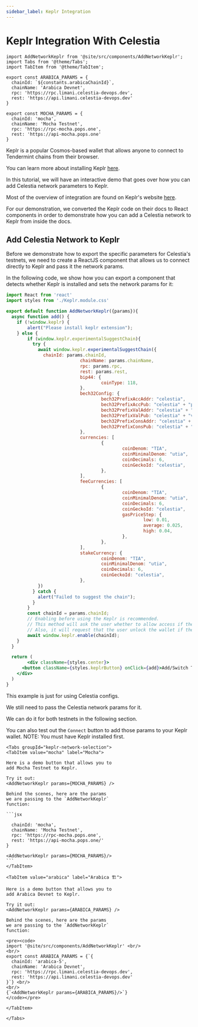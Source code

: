 ```yaml
---
sidebar_label: Keplr Integration 
---
```


# Keplr Integration With Celestia


````mdx-code-block
import AddNetworkKeplr from '@site/src/components/AddNetworkKeplr';
import Tabs from '@theme/Tabs';
import TabItem from '@theme/TabItem';

export const ARABICA_PARAMS = {
  chainId: `${constants.arabicaChainId}`,
  chainName: 'Arabica Devnet',
  rpc: 'https://rpc.limani.celestia-devops.dev',
  rest: 'https://api.limani.celestia-devops.dev'
}

export const MOCHA_PARAMS = {
  chainId: 'mocha',
  chainName: 'Mocha Testnet',
  rpc: 'https://rpc-mocha.pops.one',
  rest: 'https://api-mocha.pops.one'
}
````

Keplr is a popular Cosmos-based wallet that allows anyone
to connect to Tendermint chains from their browser.

You can learn more about installing Keplr [here](https://www.keplr.app/download).

In this tutorial, we will have an interactive demo that goes over how
you can add Celestia network parameters to Keplr.

Most of the overview of integration are found on Keplr's website
[here](https://docs.keplr.app/api).

For our demonstration, we converted the Keplr code on their docs
to React components in order to demonstrate how you can add a Celestia
network to Keplr from inside the docs.

## Add Celestia Network to Keplr

Before we demonstrate how to export the specific parameters for
Celestia's testnets, we need to create a ReactJS component
that allows us to connect directly to Keplr and pass it the network
params.

In the following code, we show how you can export a component
that detects whether Keplr is installed and sets the network
params for it:

```jsx
import React from 'react'
import styles from './Keplr.module.css'

export default function AddNetworkKeplr({params}){
  async function add() {
    if (!window.keplr) {
        alert("Please install keplr extension");
    } else {
        if (window.keplr.experimentalSuggestChain){
          try {
            await window.keplr.experimentalSuggestChain({
              chainId: params.chainId, 
							chainName: params.chainName,
							rpc: params.rpc,
							rest: params.rest,
							bip44: {
									coinType: 118,
							},
							bech32Config: {
									bech32PrefixAccAddr: "celestia",
									bech32PrefixAccPub: "celestia" + "pub",
									bech32PrefixValAddr: "celestia" + "valoper",
									bech32PrefixValPub: "celestia" + "valoperpub",
									bech32PrefixConsAddr: "celestia" + "valcons",
									bech32PrefixConsPub: "celestia" + "valconspub",
							},
							currencies: [ 
									{ 
											coinDenom: "TIA", 
											coinMinimalDenom: "utia", 
											coinDecimals: 6, 
											coinGeckoId: "celestia", 
									}, 
							],
							feeCurrencies: [
									{
											coinDenom: "TIA",
											coinMinimalDenom: "utia",
											coinDecimals: 6,
											coinGeckoId: "celestia",
											gasPriceStep: {
													low: 0.01,
													average: 0.025,
													high: 0.04,
											},
									},
							],
							stakeCurrency: {
									coinDenom: "TIA",
									coinMinimalDenom: "utia",
									coinDecimals: 6,
									coinGeckoId: "celestia",
							},   
            }) 
          } catch {
            alert("Failed to suggest the chain");
          }
        }
        const chainId = params.chainId;
        // Enabling before using the Keplr is recommended.
        // This method will ask the user whether to allow access if they haven't visited this website.
        // Also, it will request that the user unlock the wallet if the wallet is locked.
        await window.keplr.enable(chainId);
    }
  }

  return (
		<div className={styles.center}>
      <button className={styles.keplrButton} onClick={add}>Add/Switch To {params.chainName}</button> 
    </div>
  )
}
```

This example is just for using Celestia configs.

We still need to pass the Celestia network params for it.

We can do it for both testnets in the following section.

You can also test out the `Connect` button to add those
params to your Keplr wallet. NOTE: You must have Keplr installed
first.

````mdx-code-block
<Tabs groupId="keplr-network-selection">
<TabItem value="mocha" label="Mocha">

Here is a demo button that allows you to
add Mocha Testnet to Keplr.

Try it out:
<AddNetworkKeplr params={MOCHA_PARAMS} />

Behind the scenes, here are the params
we are passing to the `AddNetworkKeplr`
function:

```jsx

  chainId: 'mocha',
  chainName: 'Mocha Testnet',
  rpc: 'https://rpc-mocha.pops.one',
  rest: 'https://api-mocha.pops.one/'
}

<AddNetworkKeplr params={MOCHA_PARAMS}/>
```
</TabItem>

<TabItem value="arabica" label="Arabica 🏗️">

Here is a demo button that allows you to
add Arabica Devnet to Keplr.

Try it out:
<AddNetworkKeplr params={ARABICA_PARAMS} />

Behind the scenes, here are the params
we are passing to the `AddNetworkKeplr`
function:

<pre><code>
import '@site/src/components/AddNetworkKeplr' <br/>
<br/>
export const ARABICA_PARAMS = {`{
  chainId: 'arabica-5',
  chainName: 'Arabica Devnet',
  rpc: 'https://rpc.limani.celestia-devops.dev',
  rest: 'https://api.limani.celestia-devops.dev'
}`} <br/>
<br/>
{`<AddNetworkKeplr params={ARABICA_PARAMS}/>`}
</code></pre>

</TabItem>

</Tabs>
````
